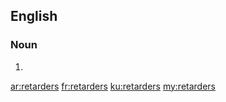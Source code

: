 ==English==

===Noun===
{{head|en}}

# {{plural of|retarder}}

[[ar:retarders]]
[[fr:retarders]]
[[ku:retarders]]
[[my:retarders]]